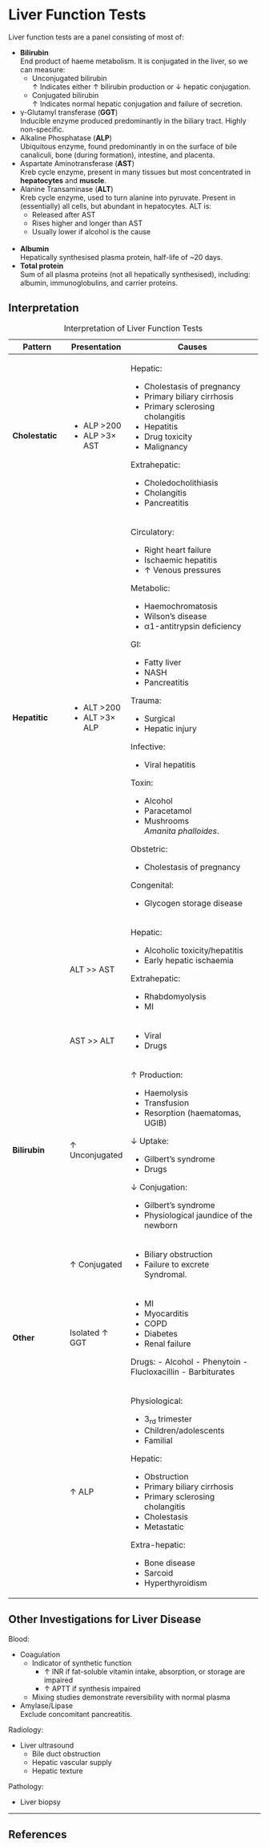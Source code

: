 # Liver Function Tests

Liver function tests are a panel consisting of most of:

* **Bilirubin**\
End product of haeme metabolism. It is conjugated in the liver, so we can measure:
	* Unconjugated bilirubin\
	↑ Indicates either ↑ bilirubin production or ↓ hepatic conjugation.
	* Conjugated bilirubin\
	↑ Indicates normal hepatic conjugation and failure of secretion.
* γ-Glutamyl transferase (**GGT**)\
Inducible enzyme produced predominantly in the biliary tract. Highly non-specific.
* Alkaline Phosphatase (**ALP**)\
Ubiquitous enzyme, found predominantly in on the surface of bile canaliculi, bone (during formation), intestine, and placenta.
* Aspartate Aminotransferase (**AST**)\
Kreb cycle enzyme, present in many tissues but most concentrated in **hepatocytes** and **muscle**.
* Alanine Transaminase (**ALT**)\
Kreb cycle enzyme, used to turn alanine into pyruvate. Present in (essentially) all cells, but abundant in hepatocytes. ALT is:
	* Released after AST
	* Rises higher and longer than AST
	* Usually lower if alcohol is the cause\
\
* **Albumin**\
Hepatically synthesised plasma protein, half-life of ~20 days.
* **Total protein**\
Sum of all plasma proteins (not all hepatically synthesised), including: albumin, immunoglobulins, and carrier proteins.


## Interpretation

: Interpretation of Liver Function Tests

+-----------------+----------------+-----------------------------------------+
| Pattern         | Presentation   | Causes                                  |
+=================+================+=========================================+
| **Cholestatic** | - ALP >200     |                                         |
|                 | - ALP >3× AST  |                                         |
|                 |                | Hepatic:                                |
|                 |                |                                         |
|                 |                | - Cholestasis of pregnancy              |
|                 |                | - Primary biliary cirrhosis             |
|                 |                | - Primary sclerosing cholangitis        |
|                 |                | - Hepatitis                             |
|                 |                | - Drug toxicity                         |
|                 |                | - Malignancy                            |
|                 |                |                                         |
|                 |                |                                         |
|                 |                | Extrahepatic:                           |
|                 |                |                                         |
|                 |                | - Choledocholithiasis                   |
|                 |                | - Cholangitis                           |
|                 |                | - Pancreatitis                          |
+-----------------+----------------+-----------------------------------------+
| **Hepatitic**   | - ALT >200     |                                         |
|                 | - ALT >3× ALP  |                                         |
|                 |                | Circulatory:                            |
|                 |                |                                         |
|                 |                | - Right heart failure                   |
|                 |                | - Ischaemic hepatitis                   |
|                 |                | - ↑ Venous pressures                    |
|                 |                |                                         |
|                 |                |                                         |
|                 |                | Metabolic:                              |
|                 |                |                                         |
|                 |                | - Haemochromatosis                      |
|                 |                | - Wilson's disease                      |
|                 |                | - α1-antitrypsin deficiency             |
|                 |                |                                         |
|                 |                |                                         |
|                 |                | GI:                                     |
|                 |                |                                         |
|                 |                | - Fatty liver                           |
|                 |                | - NASH                                  |
|                 |                | - Pancreatitis                          |
|                 |                |                                         |
|                 |                |                                         |
|                 |                | Trauma:                                 |
|                 |                |                                         |
|                 |                | - Surgical                              |
|                 |                | - Hepatic injury                        |
|                 |                |                                         |
|                 |                |                                         |
|                 |                | Infective:                              |
|                 |                |                                         |
|                 |                | - Viral hepatitis                       |
|                 |                |                                         |
|                 |                |                                         |
|                 |                | Toxin:                                  |
|                 |                |                                         |
|                 |                | - Alcohol                               |
|                 |                | - Paracetamol                           |
|                 |                | - Mushrooms\                            |
|                 |                | *Amanita phalloides*.                   |
|                 |                |                                         |
|                 |                |                                         |
|                 |                | Obstetric:                              |
|                 |                |                                         |
|                 |                | - Cholestasis of pregnancy              |
|                 |                |                                         |
|                 |                | Congenital:                             |
|                 |                |                                         |
|                 |                | - Glycogen storage disease              |
+-----------------+----------------+-----------------------------------------+
|                 | ALT >> AST     | Hepatic:                                |
|                 |                |                                         |
|                 |                | - Alcoholic toxicity/hepatitis          |
|                 |                | - Early hepatic ischaemia               |
|                 |                |                                         |
|                 |                | Extrahepatic:                           |
|                 |                |                                         |
|                 |                | - Rhabdomyolysis                        |
|                 |                | - MI                                    |
+-----------------+----------------+-----------------------------------------+
|                 | AST >> ALT     | - Viral                                 |
|                 |                | - Drugs                                 |
+-----------------+----------------+-----------------------------------------+
| **Bilirubin**   | ↑ Unconjugated | ↑ Production:                           |
|                 |                |                                         |
|                 |                | - Haemolysis                            |
|                 |                | - Transfusion                           |
|                 |                | - Resorption (haematomas, UGIB)         |
|                 |                |                                         |
|                 |                | ↓ Uptake:                               |
|                 |                |                                         |
|                 |                | - Gilbert's syndrome                    |
|                 |                | - Drugs                                 |
|                 |                |                                         |
|                 |                | ↓ Conjugation:                          |
|                 |                |                                         |
|                 |                | - Gilbert's syndrome                    |
|                 |                | - Physiological jaundice of the newborn |
+-----------------+----------------+-----------------------------------------+
|                 | ↑ Conjugated   | - Biliary obstruction                   |
|                 |                | - Failure to excrete\                   |
|                 |                | Syndromal.                              |
|                 |                |                                         |
+-----------------+----------------+-----------------------------------------+
| **Other**       | Isolated ↑ GGT | - MI                                    |
|                 |                | - Myocarditis                           |
|                 |                | - COPD                                  |
|                 |                | - Diabetes                              |
|                 |                | - Renal failure                         |
|                 |                |                                         |
|                 |                | Drugs:                                  |
|                 |                | - Alcohol                               |
|                 |                | - Phenytoin                             |
|                 |                | - Flucloxacillin                        |
|                 |                | - Barbiturates                          |
+-----------------+----------------+-----------------------------------------+
|                 | ↑ ALP          | Physiological:                          |
|                 |                |                                         |
|                 |                | - 3~rd~ trimester                       |
|                 |                | - Children/adolescents                  |
|                 |                | - Familial                              |
|                 |                |                                         |
|                 |                | Hepatic:                                |
|                 |                |                                         |
|                 |                | - Obstruction                           |
|                 |                | - Primary biliary cirrhosis             |
|                 |                | - Primary sclerosing cholangitis        |
|                 |                | - Cholestasis                           |
|                 |                | - Metastatic                            |
|                 |                |                                         |
|                 |                | Extra-hepatic:                          |
|                 |                |                                         |
|                 |                | - Bone disease                          |
|                 |                | - Sarcoid                               |
|                 |                | - Hyperthyroidism                       |
|                 |                |                                         |
+-----------------+----------------+-----------------------------------------+

## Other Investigations for Liver Disease

Blood:

* Coagulation
	* Indicator of synthetic function
		* ↑ INR if fat-soluble vitamin intake, absorption, or storage are impaired
		* ↑ APTT if synthesis impaired
	* Mixing studies demonstrate reversibility with normal plasma
* Amylase/Lipase\
Exclude concomitant pancreatitis.


Radiology:

* Liver ultrasound
	* Bile duct obstruction
	* Hepatic vascular supply
	* Hepatic texture


Pathology:

* Liver biopsy

---

## References